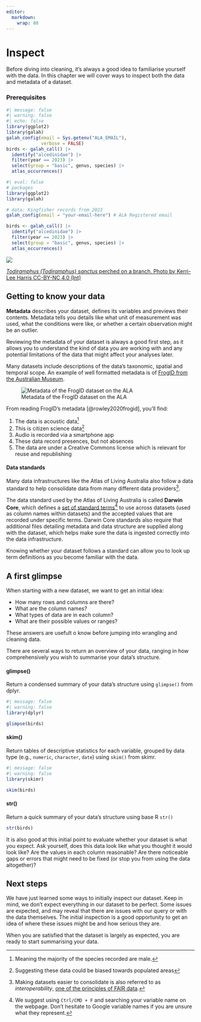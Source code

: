 ```yaml
---
editor: 
  markdown: 
    wrap: 80
---
```


# Inspect

Before diving into cleaning, it's always a good idea to familiarise
yourself with the data. In this chapter we will cover ways to inspect both the
data and metadata of a dataset.

### Prerequisites

```r
#| message: false
#| warning: false
#| echo: false
library(ggplot2)
library(galah)
galah_config(email = Sys.getenv("ALA_EMAIL"),
             verbose = FALSE)
birds <- galah_call() |>
  identify("alcedinidae") |>
  filter(year == 2023) |>
  select(group = "basic", genus, species) |>
  atlas_occurrences()
```

```r
#| eval: false
# packages
library(ggplot2)
library(galah)

# data: Kingfisher records from 2023
galah_config(email = "your-email-here") # ALA Registered email

birds <- galah_call() |>
  identify("alcedinidae") |>
  filter(year == 2023) |>
  select(group = "basic", genus, species) |>
  atlas_occurrences()
```

:::{.aside}

<img class = "rounded" src="https://ala-images.s3.ap-southeast-2.amazonaws.com/store/2/5/1/d/9525c6da-fd47-41fa-8eff-55c6747ed152/original"></img>

::: {.figure-caption}
[*Todiramphus (Todiramphus) sanctus* perched on a branch. Photo by Kerri-Lee Harris CC-BY-NC 4.0
(Int)](https://biocache.ala.org.au/occurrences/77b8aac0-18af-4ec6-a03c-ff825859a6f3)
:::
:::

## Getting to know your data

**Metadata** describes your dataset, defines its variables and previews their
contents. Metadata tells you details like what unit of
measurement was used, what the conditions were like, or whether a
certain observation might be an outlier.

Reviewing the metadata of your dataset is always a good first step, as it allows
you to understand the kind of data you are working with and any potential
limitations of the data that might affect your analyses later.

Many datasets include descriptions of the data's taxonomic, spatial and temporal
scope. An example of well formatted metadata is of [FrogID from the Australian
Museum](https://collections.ala.org.au/public/show/dr14760).

![Metadata of the FrogID dataset on the ALA](images/example_frogid.png)

From reading FrogID's metadata [@rowley2020frogid], you'll find:

1.  The data is acoustic data[^1]
2.  This is citizen science data[^2]
3.  Audio is recorded via a smartphone app
4.  These data record presences, but not absences
5.  The data are under a Creative Commons license which is relevant for reuse and republishing

[^1]: Meaning the majority of the species recorded are male.
[^2]: Suggesting these data could be biased towards populated areas
[^3]: As a result, the authors recommend filtering data to `geographic uncertainty of <3000m` if you require high coordinate precision

::: {.callout-note collapse="true"}

#### Data standards

Many data infrastructures like the Atlas of Living Australia also follow a data
standard to help consolidate data from many different data
providers[^inspect-1].

The data standard used by the Atlas of Living Australia is called **Darwin Core**,
which defines a [set of standard terms](https://dwc.tdwg.org/terms/)[^inspect-2]
to use across datasets (used as column names within datasets) and the accepted
values that are recorded under specific terms. Darwin Core standards also
require that additional files detailing metadata and data structure are supplied
along with the dataset, which helps make sure the data is ingested correctly
into the data infrastructure.

Knowing whether your dataset follows a standard can allow you to look up term
definitions as you become familiar with the data.
:::

[^inspect-1]: Making datasets easier to consolidate is also referred to as
    *interoperability*, [one of the principles of FAIR
    data](https://ardc.edu.au/resource/fair-data/).

[^inspect-2]: We suggest using `Ctrl/CMD + F` and searching your variable name
    on the webpage. Don't hesitate to Google variable names if you are unsure
    what they represent.

## A first glimpse

When starting with a new dataset, we want to get an initial idea:

  * How many rows and columns are there? 
  * What are the column names? 
  * What types of data are in each column? 
  * What are their possible values or ranges? 
  
These answers are usefult o know before jumping into wrangling and cleaning data.

There are several ways to return an overview of your data, ranging in how
comprehensively you wish to summarise your data's structure.

::: {.panel-tabset .nav-pills}
#### glimpse()

Return a condensed summary of your data's structure using `glimpse()` from
dplyr.

```r
#| message: false
#| warning: false
library(dplyr)

glimpse(birds)
```

#### skim()

Return tables of descriptive statistics for each variable, grouped by data type
(e.g., `numeric`, `character`, `date`) using `skim()` from skimr.

```r
#| message: false
#| warning: false
library(skimr)

skim(birds)
```

#### str()

Return a quick summary of your data's structure using base R `str()`

```r
str(birds)
```
:::

It is also good at this initial point to evaluate whether your dataset is
what you expect. Ask yourself, does this data look like what you thought it would look like? Are the values in each column reasonable? Are there noticeable gaps or errors that might need
to be fixed (or stop you from using the data altogether)?

## Next steps

We have just learned some ways to initially inspect our dataset. Keep in mind, we don't expect everything in our dataset to be perfect. Some issues are expected, and may reveal that there are issues with our query or with the data themselves. The
initial inspection is a good opportunity to get an idea of where these issues might be and how serious they are.

When you are satisfied that the dataset is largely as expected, you are ready to start summarising your data.

